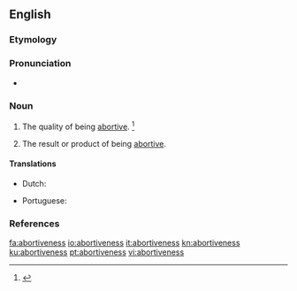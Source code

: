 ==English==

===Etymology===
{{suffix|abortive|ness|lang=en}}

===Pronunciation===
* {{a|US}} {{IPA|/əˈbɔɹ.tɪv.nəs/|lang=en}}

===Noun===
{{en-noun|-|es}}

# {{lb|en|uncountable}} The quality of being [[abortive]]. {{defdate|First attested in the early 17<sup>th</sup> century.}}<ref>{{R:SOED5|page=7}}</ref>
# {{lb|en|countable}} The result or product of being [[abortive]].

====Translations====
{{trans-top|quality of being abortive}}
* Dutch: {{t|nl|abortief karakter}}
{{trans-mid}}
* Portuguese: {{t|pt|abortividade|f}}
{{trans-bottom}}

===References===
<references/>

[[fa:abortiveness]]
[[io:abortiveness]]
[[it:abortiveness]]
[[kn:abortiveness]]
[[ku:abortiveness]]
[[pt:abortiveness]]
[[vi:abortiveness]]
